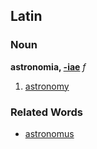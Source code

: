 ==Latin==
===Noun===
'''astronomia, [[Wiktionary Appendix:Latin second declension|-iae]]''' ''f''

#[[astronomy]]
===Related Words===
*[[astronomus]]